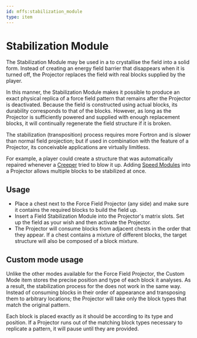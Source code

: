 ```yaml
---
id: mffs:stabilization_module
type: item
---
```


# Stabilization Module

The Stabilization Module may be used in a [](@mffs:projector) to crystallise the field into a solid form. Instead of
creating an energy field barrier that disappears when it is turned off, the Projector replaces the field with real
blocks supplied by the player.

In this manner, the Stabilization Module makes it possible to produce an exact physical replica of a force field pattern
that remains after the Projector is deactivated. Because the field is constructed using actual blocks, its durability
corresponds to that of the blocks. However, as long as the Projector is sufficiently powered and supplied with enough
replacement blocks, it will continually regenerate the field structure if it is broken.

The stabilization (transposition) process requires more Fortron and is slower than normal field projection; but if used
in combination with the [](@mffs:custom_mode) feature of a Projector, its conceivable applications are virtually
limitless.

For example, a player could create a structure that was automatically repaired whenever a [Creeper](@creeper) tried to
blow it up.
Adding [Speed Modules](@mffs:speed_module) into a Projector allows multiple blocks to be stabilized at once.

<PrefabObtaining />

## Usage

- Place a chest next to the Force Field Projector (any side) and make sure it contains the required blocks to build
the field up.
- Insert a Field Stabilization Module into the Projector's matrix slots. Set up the field as your wish and then activate
the Projector.
- The Projector will consume blocks from adjacent chests in the order that they appear. If a chest contains a mixture
of different blocks, the target structure will also be composed of a block mixture.

## Custom mode usage

Unlike the other modes available for the Force Field Projector, the Custom Mode item stores the precise position and
type of each block it analyses. As a result, the stabilization process for the [](@mffs:custom_mode) does not work in
the same way.
Instead of consuming blocks in their order of appearance and transposing them to arbitrary locations; the Projector will
take only the block types that match the original pattern.

Each block is placed exactly as it should be according to its type and position. If a Projector runs out of the matching
block types necessary to replicate a pattern, it will pause until they are provided.
